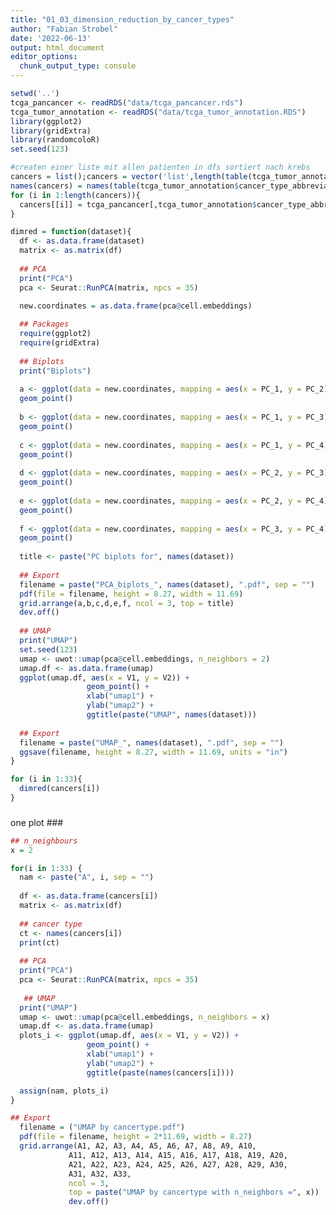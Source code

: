 ```yaml
---
title: "01_03_dimension_reduction_by_cancer_types"
author: "Fabian Strobel"
date: '2022-06-13'
output: html_document
editor_options: 
  chunk_output_type: console
---
```


```r
setwd('..')
tcga_pancancer <- readRDS("data/tcga_pancancer.rds")
tcga_tumor_annotation <- readRDS("data/tcga_tumor_annotation.RDS")
library(ggplot2)
library(gridExtra)
library(randomcoloR)
set.seed(123)
```

```r
#createn einer liste mit allen patienten in dfs sortiert nach krebs
cancers = list();cancers = vector('list',length(table(tcga_tumor_annotation$cancer_type_abbreviation)))
names(cancers) = names(table(tcga_tumor_annotation$cancer_type_abbreviation))
for (i in 1:length(cancers)){
  cancers[[i]] = tcga_pancancer[,tcga_tumor_annotation$cancer_type_abbreviation == names(cancers)[i]]
}
```

```r
dimred = function(dataset){
  df <- as.data.frame(dataset)
  matrix <- as.matrix(df)
  
  ## PCA
  print("PCA")
  pca <- Seurat::RunPCA(matrix, npcs = 35)
  
  new.coordinates = as.data.frame(pca@cell.embeddings)

  ## Packages
  require(ggplot2)
  require(gridExtra)
  
  ## Biplots
  print("Biplots")
  
  a <- ggplot(data = new.coordinates, mapping = aes(x = PC_1, y = PC_2)) +
  geom_point()
  
  b <- ggplot(data = new.coordinates, mapping = aes(x = PC_1, y = PC_3)) +
  geom_point()
  
  c <- ggplot(data = new.coordinates, mapping = aes(x = PC_1, y = PC_4)) +
  geom_point()
  
  d <- ggplot(data = new.coordinates, mapping = aes(x = PC_2, y = PC_3)) +
  geom_point()
          
  e <- ggplot(data = new.coordinates, mapping = aes(x = PC_2, y = PC_4)) +
  geom_point()
  
  f <- ggplot(data = new.coordinates, mapping = aes(x = PC_3, y = PC_4)) +
  geom_point()
  
  title <- paste("PC biplots for", names(dataset))
  
  ## Export
  filename = paste("PCA_biplots_", names(dataset), ".pdf", sep = "")
  pdf(file = filename, height = 8.27, width = 11.69)
  grid.arrange(a,b,c,d,e,f, ncol = 3, top = title)
  dev.off()
  
  ## UMAP
  print("UMAP")
  set.seed(123)
  umap <- uwot::umap(pca@cell.embeddings, n_neighbors = 2)
  umap.df <- as.data.frame(umap)
  ggplot(umap.df, aes(x = V1, y = V2)) + 
                 geom_point() +
                 xlab("umap1") +
                 ylab("umap2") +
                 ggtitle(paste("UMAP", names(dataset)))
  
  ## Export
  filename = paste("UMAP_", names(dataset), ".pdf", sep = "")
  ggsave(filename, height = 8.27, width = 11.69, units = "in")
}
```

```r
for (i in 1:33){
  dimred(cancers[i])
}
```

###
one plot
###
```r
## n_neighbours
x = 2

for(i in 1:33) { 
  nam <- paste("A", i, sep = "")
  
  df <- as.data.frame(cancers[i])
  matrix <- as.matrix(df)
  
  ## cancer type
  ct <- names(cancers[i])
  print(ct)
  
  ## PCA
  print("PCA")
  pca <- Seurat::RunPCA(matrix, npcs = 35)
  
   ## UMAP
  print("UMAP")
  umap <- uwot::umap(pca@cell.embeddings, n_neighbors = x)
  umap.df <- as.data.frame(umap)
  plots_i <- ggplot(umap.df, aes(x = V1, y = V2)) + 
                 geom_point() +
                 xlab("umap1") +
                 ylab("umap2") +
                 ggtitle(paste(names(cancers[i])))

  assign(nam, plots_i)
}

## Export
  filename = ("UMAP by cancertype.pdf")
  pdf(file = filename, height = 2*11.69, width = 8.27)
  grid.arrange(A1, A2, A3, A4, A5, A6, A7, A8, A9, A10,
             A11, A12, A13, A14, A15, A16, A17, A18, A19, A20,
             A21, A22, A23, A24, A25, A26, A27, A28, A29, A30,
             A31, A32, A33, 
             ncol = 3, 
             top = paste("UMAP by cancertype with n_neighbors =", x))
             dev.off()
```

